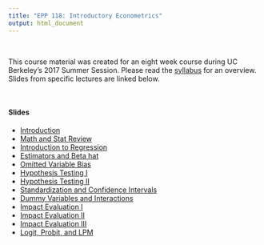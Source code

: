 ```yaml
---
title: "EPP 118: Introductory Econometrics"
output: html_document
---
```


<div>
<br/>
<p>
This course material was created for an eight week course during UC Berkeley's 2017 Summer Session. Please read the [syllabus](pdfs/metrics/Syllabus_Greg.pdf) for an overview. Slides from specific lectures are linked below.  
</p>

<br/>

#### Slides

+ [Introduction](pdfs/metrics/Lecture1_slides.pdf)
+ [Math and Stat Review](pdfs/metrics/Lecture2_slides.pdf)
+ [Introduction to Regression](pdfs/metrics/Lecture3_slides.pdf)
+ [Estimators and Beta hat](pdfs/metrics/Lecture4_slides.pdf)
+ [Omitted Variable Bias](pdfs/metrics/Lecture5_slides.pdf)
+ [Hypothesis Testing I](pdfs/metrics/Lecture6_slides.pdf)
+ [Hypothesis Testing II](pdfs/metrics/Lecture7_slides.pdf)
+ [Standardization and Confidence Intervals](pdfs/metrics/Lecture8_slides.pdf)
+ [Dummy Variables and Interactions](pdfs/metrics/Lecture9_slides.pdf)
+ [Impact Evaluation I](pdfs/metrics/Lecture10_slides.pdf)
+ [Impact Evaluation II](pdfs/metrics/Lecture11_slides.pdf)
+ [Impact Evaluation III](pdfs/metrics/Lecture12_slides.pdf)
+ [Logit, Probit, and LPM](pdfs/metrics/Lecture13_slides.pdf)

</div>


